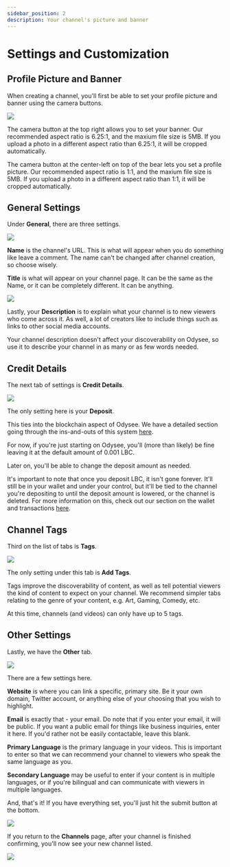 ---
sidebar_position: 2
description: Your channel's picture and banner
---

# Settings and Customization

## Profile Picture and Banner

When creating a channel, you'll first be able to set your profile picture and banner using the camera buttons.

![](https://i.imgur.com/6qRbCj2.png)

The camera button at the top right allows you to set your banner. Our recommended aspect ratio is 6.25:1, and the maxium file size is 5MB. If you upload a photo in a different aspect ratio than 6.25:1, it will be cropped automatically.

The camera button at the center-left on top of the bear lets you set a profile picture. Our recommended aspect ratio is 1:1, and the maxium file size is 5MB. If you upload a photo in a different aspect ratio than 1:1, it will be cropped automatically.

## General Settings

Under **General**, there are three settings.

![](https://i.imgur.com/JOCIYbJ.png)

**Name** is the channel's URL. This is what will appear when you do something like leave a comment. The name can't be changed after channel creation, so choose wisely.

**Title** is what will appear on your channel page. It can be the same as the Name, or it can be completely different. It can be anything.

![](https://i.imgur.com/q5rnbDp.png)

Lastly, your **Description** is to explain what your channel is to new viewers who come across it. As well, a lot of creators like to include things such as links to other social media accounts.

Your channel description doesn't affect your discoverability on Odysee, so use it to describe your channel in as many or as few words needed.

## Credit Details

The next tab of settings is **Credit Details**.

![](https://i.imgur.com/9KoSXWY.png)


The only setting here is your **Deposit**.

This ties into the blockchain aspect of Odysee. We have a detailed section going through the ins-and-outs of this system [here](http://chihuahuaspin.com).

For now, if you're just starting on Odysee, you'll (more than likely) be fine leaving it at the default amount of 0.001 LBC.

Later on, you'll be able to change the deposit amount as needed.

It's important to note that once you deposit LBC, it isn't gone forever. It'll still be in your wallet and under your control, but it'll be tied to the channel you're depositing to until the deposit amount is lowered, or the channel is deleted. For more information on this, check out our section on the wallet and transactions [here](http://chihuahuaspin.com).

## Channel Tags

Third on the list of tabs is **Tags**.

![](https://i.imgur.com/zHAMh8M.png)

The only setting under this tab is **Add Tags**.

Tags improve the discoverability of content, as well as tell potential viewers the kind of content to expect on your channel. We recommend simpler tabs relating to the genre of your content, e.g. Art, Gaming, Comedy, etc.

At this time, channels (and videos) can only have up to 5 tags.

## Other Settings

Lastly, we have the **Other** tab.

![](https://i.imgur.com/LNWDqpy.png)

There are a few settings here.

**Website** is where you can link a specific, primary site. Be it your own domain, Twitter account, or anything else of your choosing that you wish to highlight.

**Email** is exactly that - your email. Do note that if you enter your email, it will be public. If you want a public email for things like business inquiries, enter it here. If you'd rather not be easily contactable, leave this blank.

**Primary Language** is the primary language in your videos. This is important to enter so that we can recommend your channel to viewers who speak the same language as you.

**Secondary Language** may be useful to enter if your content is in multiple languages, or if you're bilingual and can communicate with viewers in multiple languages.

And, that's it! If you have everything set, you'll just hit the submit button at the bottom.

![](https://i.imgur.com/2TuYBFW.png)

If you return to the **Channels** page, after your channel is finished confirming, you'll now see your new channel listed.

![](https://i.imgur.com/XLpNGuv.png)